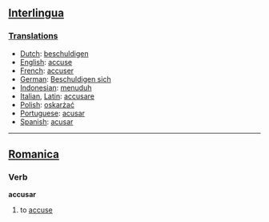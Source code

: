 ==[[Interlingua]]==
===[[Translations]]===

*[[Dutch]]: [[beschuldigen]]
*[[English]]: [[accuse]]
*[[French]]: [[accuser]]
*[[German]]: [[Beschuldigen sich]]
*[[Indonesian]]: [[tuduh|menuduh]]
*[[Italian]], [[Latin]]: [[accusare]]
*[[Polish]]: [[oskarżać]]
*[[Portuguese]]: [[acusar]]
*[[Spanish]]: [[acusar]]
----

==[[Romanica]]==
===Verb===
<b>accusar</b>
#to [[accuse]]